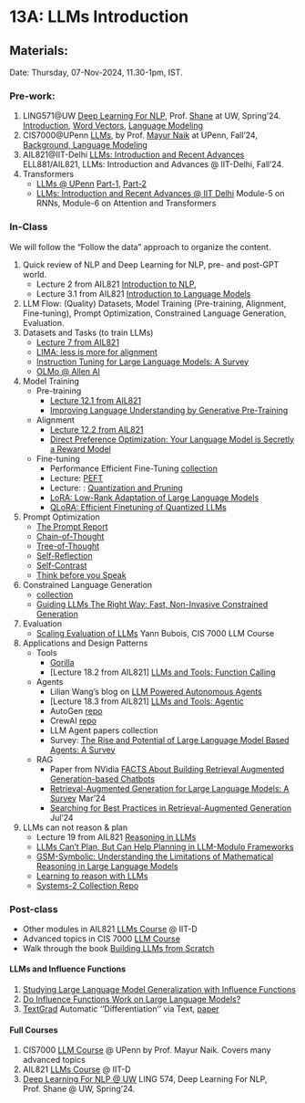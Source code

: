 # 13A: LLMs Introduction {.unnumbered}

## Materials:
Date: Thursday, 07-Nov-2024, 11.30-1pm, IST.

### Pre-work:
1. LING571@UW [Deep Learning For NLP](https://www.shane.st/teaching/574/spr24/), Prof. [Shane](https://www.shane.st/) at UW, Spring'24.  [Introduction](https://www.shane.st/teaching/574/spr24/slides/1_Intro.pdf), [Word Vectors](https://www.shane.st/teaching/574/spr24/slides/2_GD_WV.pdf), [Language Modeling](https://www.shane.st/teaching/574/spr24/slides/3_word2vec.pdf)
2. CIS7000@UPenn [LLMs](https://llm-class.github.io/schedule.html), by Prof. [Mayur Naik](https://www.cis.upenn.edu/~mhnaik/) at UPenn, Fall'24, [Background, Language Modeling](https://llm-class.github.io/slides/Lecture%202%20-%20Background.pdf) 
3. AIL821@IIT-Delhi [LLMs: Introduction and Recent Advances](https://lcs2-iitd.github.io/ELL881-AIL821-2401/) ELL881/AIL821, LLMs: Introduction and Advances @ IIT-Delhi, Fall'24.
4. Transformers
    - [LLMs @ UPenn](https://llm-class.github.io/schedule.html) [Part-1](https://llm-class.github.io/slides/Lecture%205%20-%20The%20Transformer%20Architecture%20-%20Part%20I.pdf), [Part-2](https://llm-class.github.io/slides/Lecture%206%20-%20The%20Transformer%20Architecture%20-%20Part%20II.pdf)
    - [LLMs: Introduction and Recent Advances @ IIT Delhi](https://lcs2-iitd.github.io/ELL881-AIL821-2401/) Module-5 on RNNs, Module-6 on Attention and Transformers

### In-Class
We will follow the "Follow the data" approach to organize the content.  

1. Quick review of NLP and Deep Learning for NLP, pre- and post-GPT world. 
    - Lecture 2 from AIL821 [Introduction to NLP](https://lcs2-iitd.github.io/ELL881-AIL821-2401/static_files/presentations/2.pdf),
    - Lecture 3.1 from AIL821 [Introduction to Language Models](https://lcs2-iitd.github.io/ELL881-AIL821-2401/static_files/presentations/31.pdf) 
2. LLM Flow: (Quality) Datasets, Model Training (Pre-training, Alignment, Fine-tuning), Prompt Optimization, Constrained Language Generation, Evaluation.
3. Datasets and Tasks (to train LLMs)
    - [Lecture 7 from AIL821](https://lcs2-iitd.github.io/ELL881-AIL821-2401/static_files/presentations/71.pdf)
    - [LIMA: less is more for alignment](https://arxiv.org/abs/2305.11206)
    - [Instruction Tuning for Large Language Models: A Survey](https://arxiv.org/pdf/2308.10792)
    - [OLMo @ Allen AI](https://allenai.org/olmo)
4. Model Training
    - Pre-training
        - [Lecture 12.1 from AIL821](https://lcs2-iitd.github.io/ELL881-AIL821-2401/static_files/presentations/121.pdf)
        - [Improving Language Understanding by Generative Pre-Training](https://hayate-lab.com/wp-content/uploads/2023/05/43372bfa750340059ad87ac8e538c53b.pdf)
    - Alignment
        - [Lecture 12.2 from AIL821](https://lcs2-iitd.github.io/ELL881-AIL821-2401/static_files/presentations/121.pdf)
        - [Direct Preference Optimization: Your Language Model is Secretly a Reward Model](https://arxiv.org/abs/2305.18290)
    - Fine-tuning
        - Performance Efficient Fine-Tuning [collection](https://github.com/huggingface/peft)
        - Lecture: [PEFT](https://lcs2-iitd.github.io/ELL881-AIL821-2401/static_files/presentations/141.pdf)
        - Lecture: : [Quantization and Pruning](https://lcs2-iitd.github.io/ELL881-AIL821-2401/static_files/presentations/142.pdf)
        - [LoRA: Low-Rank Adaptation of Large Language Models](https://arxiv.org/abs/2106.09685)
        - [QLoRA: Efficient Finetuning of Quantized LLMs](https://arxiv.org/abs/2305.14314)
5. Prompt Optimization
    - [The Prompt Report](https://trigaten.github.io/Prompt_Survey_Site/)
    - [Chain-of-Thought](https://arxiv.org/abs/2201.11903)
    - [Tree-of-Thought](https://arxiv.org/abs/2305.10601)
    - [Self-Reflection](https://arxiv.org/abs/2405.06682)
    - [Self-Contrast](https://arxiv.org/abs/2401.02009)
    - [Think before you Speak](https://arxiv.org/abs/2311.07445)
6. Constrained Language Generation
    - [collection](https://github.com/Saibo-creator/Awesome-LLM-Constrained-Decoding)
    - [Guiding LLMs The Right Way: Fast, Non-Invasive Constrained Generation](https://arxiv.org/abs/2403.06988)
7. Evaluation
    - [Scaling Evaluation of LLMs](https://llm-class.github.io/slides/Yann_Dubois.pdf) Yann Bubois, CIS 7000 LLM Course
8. Applications and Design Patterns
    - Tools
        - [Gorilla](https://gorilla.cs.berkeley.edu/)
        - [Lecture 18.2 from AIL821] [LLMs and Tools: Function Calling](https://lcs2-iitd.github.io/ELL881-AIL821-2401/static_files/presentations/172.pdf)
    - Agents
        - Lilian Wang's blog on [LLM Powered Autonomous Agents](https://lilianweng.github.io/posts/2023-06-23-agent/) 
        - [Lecture 18.3 from AIL821] [LLMs and Tools: Agentic](https://lcs2-iitd.github.io/ELL881-AIL821-2401/static_files/presentations/173.pdf)
        - AutoGen [repo](https://github.com/microsoft/autogen)
        - CrewAI [repo](https://github.com/crewAIInc/crewAI)
        - LLM Agent papers collection [](https://github.com/AGI-Edgerunners/LLM-Agents-Papers)
        - Survey: [The Rise and Potential of Large Language Model Based Agents: A Survey](https://arxiv.org/abs/2309.07864)
    - RAG
        - Paper from NVidia [FACTS About Building Retrieval Augmented Generation-based Chatbots](https://arxiv.org/abs/2407.07858)
        - [Retrieval-Augmented Generation for Large Language Models: A Survey](https://arxiv.org/abs/2312.10997) Mar'24
        - [Searching for Best Practices in Retrieval-Augmented Generation](https://arxiv.org/abs/2407.01219) Jul'24
9. LLMs can not reason & plan
    - Lecture 19 from AIL821 [Reasoning in LLMs](https://lcs2-iitd.github.io/ELL881-AIL821-2401/static_files/presentations/181.pdf)
    - [LLMs Can't Plan, But Can Help Planning in LLM-Modulo Frameworks](https://arxiv.org/abs/2402.01817)
    - [GSM-Symbolic: Understanding the Limitations of Mathematical Reasoning in Large Language Models](https://arxiv.org/abs/2410.05229v1)
    - [Learning to reason with LLMs](https://openai.com/index/learning-to-reason-with-llms/)
    - [Systems-2 Collection Repo](https://github.com/open-thought/system-2-research)

### Post-class
- Other modules in AIL821 [LLMs Course](https://lcs2-iitd.github.io/ELL881-AIL821-2401/) @ IIT-D 
- Advanced topics in CIS 7000 [LLM Course](https://llm-class.github.io/)
- Walk through the book [Building LLMs from Scratch](https://github.com/rasbt/LLMs-from-scratch)

#### LLMs and Influence Functions
1. [Studying Large Language Model Generalization with Influence Functions](https://arxiv.org/abs/2308.03296)
2. [Do Influence Functions Work on Large Language Models?](https://arxiv.org/abs/2409.19998)
3. [TextGrad](https://github.com/zou-group/textgrad) Automatic ''Differentiation'' via Text, [paper](https://arxiv.org/abs/2406.07496)

#### Full Courses
1. CIS7000 [LLM Course](https://llm-class.github.io/) @ UPenn by Prof. Mayur Naik. Covers many advanced topics
2. AIL821 [LLMs Course](https://lcs2-iitd.github.io/ELL881-AIL821-2401/) @ IIT-D 
3. [Deep Learning For NLP @ UW](https://www.shane.st/teaching/574/spr24/) LING 574, Deep Learning For NLP, Prof. Shane @ UW, Spring'24.